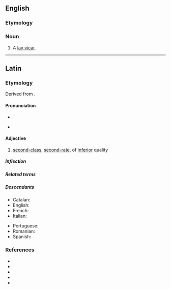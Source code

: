 ==English==

===Etymology===
{{bor|en|la|secundarius}}

===Noun===
{{en-noun|?}}

# A [[lay vicar]].

----

==Latin==

===Etymology===
Derived from {{suffix|secundus|t1=second|ārius|t2=adjective forming suffix|lang=la}}.

====Pronunciation====
* {{la-IPA|secundārius}}
* {{a|Ecclesiastical}} {{IPA|/se.kunˈda.ri.us/|[se.kunˈdaː.ri̯us]|lang=la}}

====Adjective====
{{la-adj-1&2|secundārius|secundāria|secundārium}}

# [[second-class]], [[second-rate]], of [[inferior]] quality

=====Inflection=====
{{la-decl-1&2|secundāri}}

=====Related terms=====
{{rel3|secundānus|secundātus|secundō|secundum|secundus|lang=la}}

=====Descendants=====
{{des-top}}
* Catalan: {{l|ca|secundari}}
* English: {{l|en|secondary}}
* French: {{l|fr|secondaire}}
* Italian: {{l|it|secondario}}
{{des-mid}}
* Portuguese: {{l|pt|secundário}}
* Romanian: {{l|ro|secundar}}
* Spanish: {{l|es|secundario}}
{{des-bottom}}

===References===
* {{R:L&S}}
* {{R:Elementary Lewis}}
* {{R:du Cange}}
* {{R:Gaffiot}}
* {{R:NLW}}